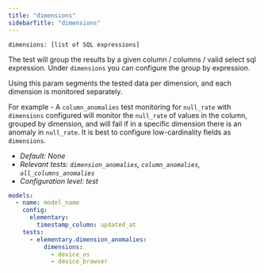 ```yaml
---
title: "dimensions"
sidebarTitle: "dimensions"
---
```


`dimensions: [list of SQL expressions]`

The test will group the results by a given column / columns / valid select sql expression.
Under `dimensions` you can configure the group by expression.

Using this param segments the tested data per dimension, and each dimension is monitored separately.

For example - 
A `column_anomalies` test monitoring for `null_rate` with `dimensions` configured will monitor the 
`null_rate` of values in the column, grouped by dimension, and will fail if in a specific dimension there is an anomaly in `null_rate`.
It is best to configure low-cardinality fields as `dimensions`.

- _Default: None_
- _Relevant tests: `dimension_anomalies`, `column_anomalies`, `all_columns_anomalies`_
- _Configuration level: test_

<RequestExample>

```yml test
models:
  - name: model_name
    config:
      elementary:
        timestamp_column: updated_at
    tests:
      - elementary.dimension_anomalies:
          dimensions:
            - device_os
            - device_browser
```

</RequestExample>

